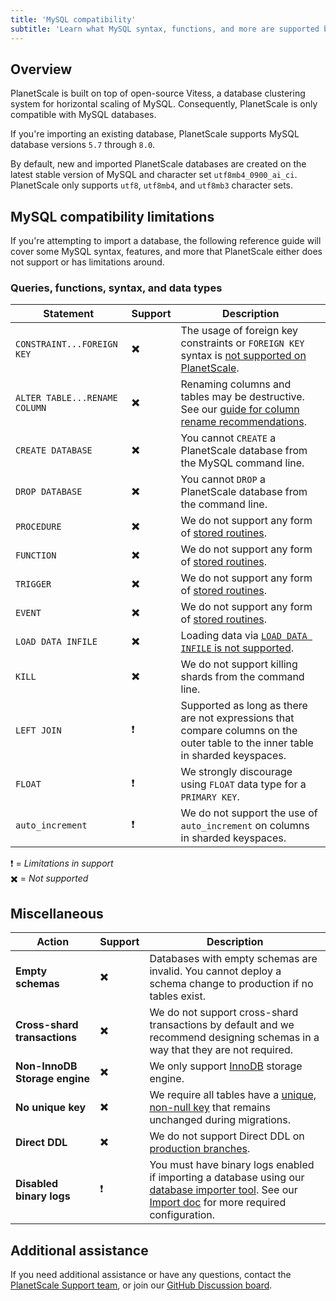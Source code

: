 ```yaml
---
title: 'MySQL compatibility'
subtitle: 'Learn what MySQL syntax, functions, and more are supported by PlanetScale'
---
```


## Overview

PlanetScale is built on top of open-source Vitess, a database clustering system for horizontal scaling of MySQL. Consequently, PlanetScale is only compatible with MySQL databases.

If you're importing an existing database, PlanetScale supports MySQL database versions `5.7` through `8.0`.

By default, new and imported PlanetScale databases are created on the latest stable version of MySQL and character set `utf8mb4_0900_ai_ci`. PlanetScale only supports `utf8`, `utf8mb4`, and `utf8mb3` character sets.

## MySQL compatibility limitations

If you're attempting to import a database, the following reference guide will cover some MySQL syntax, features, and more that PlanetScale either does not support or has limitations around.

### Queries, functions, syntax, and data types

| Statement     | Support | Description |
| ------------- | ------- | --------------------------------------- |
| `CONSTRAINT...FOREIGN KEY` | ✖️ | The usage of foreign key constraints or `FOREIGN KEY` syntax is [not supported on PlanetScale](/learn/operating-without-foreign-key-constraints). | 
| `ALTER TABLE...RENAME COLUMN` | ✖️ | Renaming columns and tables may be destructive. See our [guide for column rename recommendations](/learn/handling-table-and-column-renames).    |
| `CREATE DATABASE` | ✖️ | You cannot `CREATE` a PlanetScale database from the MySQL command line. | 
| `DROP DATABASE` | ✖️ | You cannot `DROP` a PlanetScale database from the command line. |
| `PROCEDURE` | ✖️ | We do not support any form of [stored routines](https://dev.mysql.com/doc/refman/8.0/en/stored-routines.html). |
| `FUNCTION` | ✖️ | We do not support any form of [stored routines](https://dev.mysql.com/doc/refman/8.0/en/stored-routines.html). |
| `TRIGGER` | ✖️ | We do not support any form of [stored routines](https://dev.mysql.com/doc/refman/8.0/en/stored-routines.html). |
| `EVENT` | ✖️ | We do not support any form of [stored routines](https://dev.mysql.com/doc/refman/8.0/en/stored-routines.html). |
| `LOAD DATA INFILE` | ✖️ | Loading data via [`LOAD DATA INFILE` is not supported](https://github.com/vitessio/vitess/issues/2976). |
| `KILL` | ✖️ | We do not support killing shards from the command line. |
| `LEFT JOIN`  | ❗ | Supported as long as there are not expressions that compare columns on the outer table to the inner table in sharded keyspaces. |
| `FLOAT` | ❗ | We strongly discourage using `FLOAT` data type for a `PRIMARY KEY`. |
| `auto_increment` | ❗ | We do not support the use of `auto_increment` on columns in sharded keyspaces. |


<InfoBlock>
❗ = <i>Limitations in support</i> <br/>
✖️ = <i>Not supported</i>
</InfoBlock>


## Miscellaneous

| Action     | Support | Description |
| ------------- | ------- | --------------------------------------- |
| **Empty schemas** | ✖️ | Databases with empty schemas are invalid. You cannot deploy a schema change to production if no tables exist. |
| **Cross-shard transactions** | ✖️ | We do not support cross-shard transactions by default and we recommend designing schemas in a way that they are not required. |
| **Non-InnoDB Storage engine** | ✖️ | We only support [InnoDB](https://dev.mysql.com/doc/refman/8.0/en/innodb-storage-engine.html) storage engine. |
| **No unique key** | ✖️ | We require all tables have a [unique, non-null key](/learn/change-single-unique-key) that remains unchanged during migrations. |
| **Direct DDL** | ✖️ | We do not support Direct DDL on [production branches](/concepts/branching). |
| **Disabled binary logs** | ❗ | You must have binary logs enabled if importing a database using our [database importer tool](/concepts/database-imports). See our [Import doc](/concepts/database-imports#server-configuration-issues) for more required configuration. |


## Additional assistance

If you need additional assistance or have any questions, contact the [PlanetScale Support team](https://support.planetscale.com), or join our [GitHub Discussion board](https://github.com/planetscale/beta/discussions).
